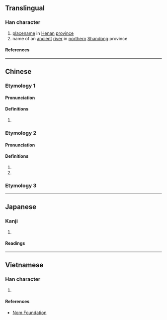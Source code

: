 {{character info}}
==Translingual==

===Han character===
{{Han char|rn=85|rad=水|as=11|sn=14|four=36193|canj=EWVF|ids=⿰氵累}}

# [[placename]] in [[Henan]] [[province]]
# name of an [[ancient]] [[river]] in [[northern]] [[Shandong]] province

====References====
{{Han ref|kx=0647.050|dkj=18169|dj=1057.030|hdz=31723.090|uh=6F2F}}

----

==Chinese==
{{zh-forms}}

===Etymology 1===

====Pronunciation====
{{zh-pron
|m=luò
|c=lok3
|w=5loq
|mc=
|oc=
|ma=
|cat=pn
}}

====Definitions====
{{zh-hanzi}}

# {{zh-only|漯河}}

===Etymology 2===

====Pronunciation====
{{zh-pron
|m=tà
|c=taap3
|mc=y
|oc=y
|ma=
|cat=pn
}}

====Definitions====
{{zh-hanzi}}

# {{zh-used in|漯漯}}
# {{zh-used in|滀漯}}

===Etymology 3===
{{zh-see|濕||wet; an ancient river in Shandong}}

----

==Japanese==

===Kanji===
{{ja-kanji|grade=|rs=水11}}

# {{rfdef|ja|sort=水11}}

====Readings====
{{ja-readings
|on=とう, るい
}}

----

==Vietnamese==

===Han character===
{{vi-readings|rs=水11|reading=nhoè, tháp}}

# {{rfdef|vi|sort=水11}}

====References====
*[http://nomfoundation.org/common/nom_details.php?codepoint=6f2f Nom Foundation]